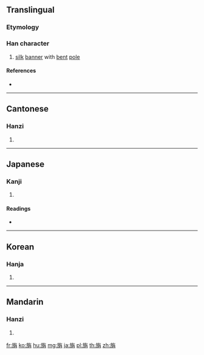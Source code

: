 ==Translingual==

===Etymology===
{{Han compound|㫃|丹|c1=s|c2=p|ls=psc}}

===Han character===
{{Han char|rn=70|rad=方|as=06|sn=10|four=08247|canj=YSOBY|ids=⿸⿰方𠂉丹}}

# [[silk]] [[banner]] with [[bent]] [[pole]]

====References====
* {{Han ref|kx=0482.170|dkj=13640|dj=0844.100|hdz=32178.040|uh=65C3|ud=26051|bh=D1D0|bd=53712}}

----

==Cantonese==

===Hanzi===
{{yue-hanzi|jyut=[[zin1]]|y=jin1}}

# {{defn|lang=yue|sort=方06}}

----

==Japanese==

===Kanji===
{{ja-kanji|grade=|rs=方06}}

# {{defn|lang=ja|sort=方06}}

====Readings====
* {{ja-readings|on=[[せん]] (sen)|kun=[[はた]] (hata)}}

----

==Korean==

===Hanja===
{{ko-hanja|hangeul=전|eumhun=|rv=jeon|mr=chŏn|y=cen}}

# {{defn|lang=ko|sort=方06}}

----

==Mandarin==

===Hanzi===
{{cmn-hanzi|pin=[[zhān]] ([[zhan1]])|wg=chan<sup>1</sup>}}

# {{defn|lang=cmn|sort=方06}}

[[fr:旃]]
[[ko:旃]]
[[hu:旃]]
[[mg:旃]]
[[ja:旃]]
[[pl:旃]]
[[th:旃]]
[[zh:旃]]